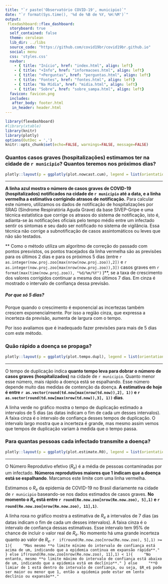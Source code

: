 ```yaml
---
title: "`r paste('Observatório COVID-19', municipio)`"
date: "`r format(Sys.time(), '%d de %B de %Y, %H:%M')`"
output:
 flexdashboard::flex_dashboard:
  storyboard: true
  self_contained: false
  theme: cerulean
  lib_dir: ../libs
  source_code: "https://github.com/covid19br/covid19br.github.io"
  social: menu
  css: 'styles.css'
  navbar:
    - { title: "Início", href: "index.html", align: left}
    - { title: "+Info", href: "informacoes.html", align: left}
    - { title: "+Perguntas", href: "perguntas.html", align: left}
    - { title: "Fontes", href: "fontes.html", align: left}
    - { title: "Na Mídia", href: "midia.html", align: left}
    - { title: "Sobre", href: "sobre_sampa.html", align: left}
  favicon: favicon.png
  includes:
   after_body: footer.html
   in_header: header.html
---
```


```r
library(flexdashboard)
#library(xtable)
library(knitr)
library(plotly)
options(OutDec = ',')
knitr::opts_chunk$set(echo=FALSE, warnings=FALSE, message=FALSE)
```


### Quantos casos graves (hospitalizações) estimamos ter na cidade de `r municipio`? Quantos teremos nos próximos dias?

```r

plotly::layout(p = ggplotly(plot.nowcast.cum), legend = list(orientation = "h", valign = "middle", y = 1.05))

```

***

**A linha azul mostra o número de casos graves de COVID-19 (hospitalizados) notificados na cidade de `r municipio` até a data, e a linha vermelha a estimativa corrigindo atrasos de notificação.** Para calcular este número, utilizamos os dados de notificação de hospitalizações por SRAG (Síndrome Respiratória Aguda Grave) da base SIVEP-Gripe e uma técnica estatística que corrige os atrasos do sistema de notificação, isto é, adianta-se às notificações oficiais pelo tempo médio entre um infectado sentir os sintomas e seu dado ser notificado no sistema de vigilância. Essa técnica não corrige a subnotificação de casos assintomáticos ou leves que não são testados.

** Como o método utiliza um algoritmo de correção do passado com pontos presvistos, os pontos tracejados da linha vermelha são as previsões para os últimos 2 dias e para os próximos 5 dias (entre 
`r  as.integer(now.proj.zoo[max(nrow(now.proj.zoo)),2])` e 
`r as.integer(now.proj.zoo[max(nrow(now.proj.zoo)),3])` casos graves em
`r format(max(time(now.proj.zoo)), "%d/%m/%Y")` )**, se a taxa de
crescimento dos valores corrigidos continuar a mesma dos últimos 7 dias. Em
cinza é mostrado o intervalo de confiança dessa previsão.


<h5>Por que só 5 dias?</h5>

Porque quando o crescimento é exponencial as incertezas também crescem
exponencialmente. Por isso a região cinza, que expressa a
incerteza da previsão, aumenta de largura com
o tempo.

Por isso avaliamos que é inadequado fazer
previsões para mais de 5 dias com este método.


### Quão rápido a doença se propaga?

```r

plotly::layout(p = ggplotly(plot.tempo.dupl), legend = list(orientation = "h", valign = "middle", y = 1.05))

```   

***

O tempo de duplicação indica **quanto tempo leva para dobrar o número de casos graves (hospitalizados)** na cidade de `r municipio`. 
Quanto menor esse número, mais rápido a
doença está se espalhando. Esse número depende muito das medidas
de contenção da doença. **A estimativa de hoje é entre 
`r as.vector(round(td.now[max(nrow(td.now)),2], 1))` e 
`r as.vector(round(td.now[max(nrow(td.now)),3], 1))` dias**.

A linha verde no gráfico mostra o tempo de duplicação estimado a
intervalos de 5 dias (as datas indicam o fim de cada um desses
intervalos). A faixa cinza é o intervalo de confiança desses tempos de
duplicação. O intervalo largo mostra que a incerteza é
grande, mas mesmo assim vemos que tempos de duplicação variam à medida
que o tempo passa. 


### Para quantas pessoas cada infectado transmite a doença?

```r

plotly::layout(p = ggplotly(plot.estimate.R0), legend = list(orientation = "h", valign = "middle", y = 1.05))

```

***

O Número Reprodutivo efetivo ($R_e$) é a média de pessoas contaminadas
por um infectado.  **Números reprodutivos maiores que 1 indicam que a
doença está se espalhando**. Marcamos este limite com uma linha vermelha.

Estimamos o $R_e$ da epidemia de COVID-19 no Brasil diariamente na cidade de `r municipio`
baseando-se nos dados estimados de casos graves.
**No momento o $R_e$ está entre 
`r round(Re.now.zoo[nrow(Re.now.zoo), 5],1)` e
 `r round(Re.now.zoo[nrow(Re.now.zoo), 11],1)`**.
 
A linha roxa no gráfico mostra a estimativa de $R_e$ a intervalos de 7
dias (as datas indicam o fim de cada um desses intervalos). A faixa
cinza é o intervalo de confiança dessas estimativas.  Esse intervalo
tem 95% de chance de incluir o valor real de $R_e$. No momento há uma
grande incerteza quanto ao valor de $R_e$. 
`r 
if(round(Re.now.zoo[nrow(Re.now.zoo), 5],1) >= 1){
    "Mas mesmo **o limite mínimo do intervalo de confiança está acima de um, indicando que a
epidemia continua em expansão rápida**."
} else if(round(Re.now.zoo[nrow(Re.now.zoo), 11],1) < 1){
    "No entanto, mesmo **o limite máximo do intervalo de confiança está abaixo de um, indicando que a
epidemia está em declínio**."
} else
    "**O limiar de 1 está dentro do intervalo de confiança, ou seja, $R_e$ pode ser maior ou menor que 1, então a epidemia pode estar em lento declínio ou expansão**."
`

